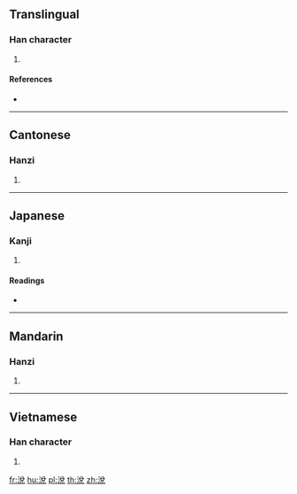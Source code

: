 {{character info/new}}
{{also|涚}}
==Translingual==

===Han character===
{{Han char|rn=85|rad=水|as=07|sn=10|four=38116|canj=ECRU|ids=⿰氵兌}}

# {{defn|Han|sort=水07}}

====References====
* {{Han ref|kx=0627.060|dkj=17545|dj=1029.100|hdz=31633.040|uh=6D97|ud=28055|bh=D258|bd=53848}}

----

==Cantonese==

===Hanzi===
{{yue-hanzi|jyut=[[seoi3]]|y=seui3}}

# {{defn|lang=yue|sort=水07}}

----

==Japanese==

===Kanji===
{{ja-kanji|grade=|rs=水07}}

# {{defn|lang=ja|sort=水07}}

====Readings====
* {{ja-readings|on=[[せい]] (sei), [[せつ]] (setsu), [[せち]] (sechi)|kun=[[ぬるまゆ]] (nurumayu)}}

----

==Mandarin==

===Hanzi===
{{cmn-hanzi|pin=[[shuì]] ([[shui4]])|wg=shui<sup>4</sup>}}

# {{defn|lang=cmn|sort=水07}}

----

==Vietnamese==

===Han character===
{{vi-readings|rs=水07| hanviet = đuối}}

# {{defn|lang=vi|sort=水07}}

[[fr:涗]]
[[hu:涗]]
[[pl:涗]]
[[th:涗]]
[[zh:涗]]